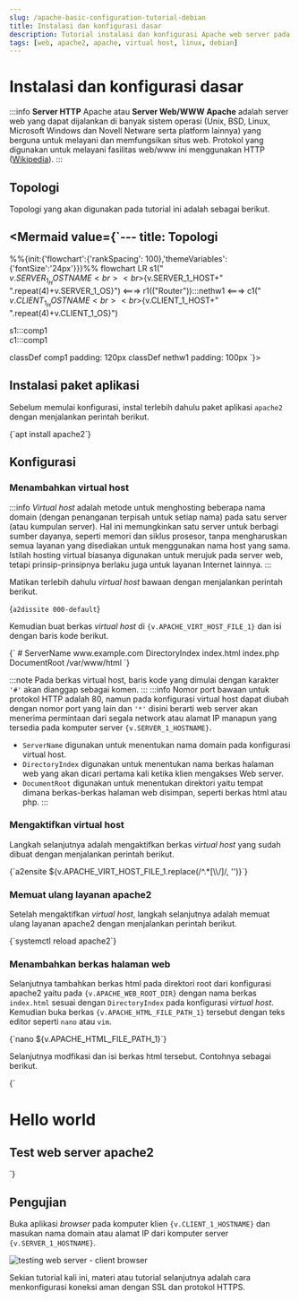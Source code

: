 ```yaml
---
slug: /apache-basic-configuration-tutorial-debian
title: Instalasi dan konfigurasi dasar
description: Tutorial instalasi dan konfigurasi Apache web server pada Linux Debian
tags: [web, apache2, apache, virtual host, linux, debian]
---
```



# Instalasi dan konfigurasi dasar

:::info
**Server HTTP** Apache atau **Server Web/WWW Apache** adalah server web yang dapat dijalankan di banyak sistem operasi (Unix, BSD, Linux, Microsoft Windows dan Novell Netware serta platform lainnya) yang berguna untuk melayani dan memfungsikan situs web. Protokol yang digunakan untuk melayani fasilitas web/www ini menggunakan HTTP ([Wikipedia](https://id.wikipedia.org/wiki/Apache_HTTP_Server)).
:::

## Topologi

Topologi yang akan digunakan pada tutorial ini adalah sebagai berikut.

<Mermaid value={`---
title: Topologi
---
%%{init:{'flowchart':{'rankSpacing': 100},'themeVariables': {'fontSize':'24px'}}}%%
flowchart LR 
  s1("<br>${v.SERVER_1_HOSTNAME}<br><br>${v.SERVER_1_HOST+"<br>".repeat(4)+v.SERVER_1_OS}") <===>
  r1(("Router")):::nethw1 <===>
  c1("<br>${v.CLIENT_1_HOSTNAME}<br><br>${v.CLIENT_1_HOST+"<br>".repeat(4)+v.CLIENT_1_OS}")

  s1:::comp1    
  c1:::comp1

  classDef comp1 padding: 120px
  classDef nethw1 padding: 100px
`}></Mermaid>

## Instalasi paket aplikasi

Sebelum memulai konfigurasi, instal terlebih dahulu paket aplikasi `apache2` dengan menjalankan perintah berikut.

<CodeBlock language="bash" title="CLI">
{`apt install apache2`}
</CodeBlock>

## Konfigurasi

### Menambahkan virtual host

:::info
_Virtual host_ adalah metode untuk menghosting beberapa nama domain (dengan penanganan terpisah untuk setiap nama) pada satu server (atau kumpulan server). Hal ini memungkinkan satu server untuk berbagi sumber dayanya, seperti memori dan siklus prosesor, tanpa mengharuskan semua layanan yang disediakan untuk menggunakan nama host yang sama. Istilah hosting virtual biasanya digunakan untuk merujuk pada server web, tetapi prinsip-prinsipnya berlaku juga untuk layanan Internet lainnya.
:::

Matikan terlebih dahulu _virtual host_ bawaan dengan menjalankan perintah berikut.

<CodeBlock language="bash" title="CLI">{`a2dissite 000-default`}</CodeBlock>

Kemudian buat berkas _virtual host_ di <code>{v.APACHE_VIRT_HOST_FILE_1}</code> dan isi dengan baris kode berikut.

<CodeBlock language="apacheconf" title={v.APACHE_VIRT_HOST_FILE_1} showLineNumbers>
{`<VirtualHost *:80>
	  # ServerName www.example.com  
    DirectoryIndex index.html index.php
    DocumentRoot /var/www/html
</VirtualHost>
`}
</CodeBlock>

:::note
Pada berkas virtual host, baris kode yang dimulai dengan karakter <code>'#'</code> akan dianggap sebagai komen.
:::
:::info
Nomor port bawaan untuk protokol HTTP adalah 80, namun pada konfigurasi virtual host
dapat diubah dengan nomor port yang lain dan <code>'*'</code> disini berarti web server akan menerima
permintaan dari segala network atau alamat IP manapun yang tersedia pada komputer server <code>{v.SERVER_1_HOSTNAME}</code>.

- `ServerName` digunakan untuk menentukan nama domain pada konfigurasi virtual host.
- `DirectoryIndex` digunakan untuk menentukan nama berkas halaman web yang akan dicari pertama kali ketika klien mengakses Web server.
- `DocumentRoot` digunakan untuk menentukan direktori yaitu tempat dimana berkas-berkas halaman web disimpan, seperti berkas html atau php.
:::

### Mengaktifkan virtual host

Langkah selanjutnya adalah mengaktifkan berkas _virtual host_ yang sudah dibuat dengan menjalankan perintah berikut.

<CodeBlock language="bash" title="CLI">
{`a2ensite ${v.APACHE_VIRT_HOST_FILE_1.replace(/^.*[\\/]/, '')}`}
</CodeBlock>

### Memuat ulang layanan apache2

Setelah mengaktifkan _virtual host_, langkah selanjutnya adalah memuat ulang layanan apache2 dengan menjalankan perintah berikut.

<CodeBlock language="bash" title="CLI">
{`systemctl reload apache2`}
</CodeBlock>

### Menambahkan berkas halaman web

Selanjutnya tambahkan berkas html pada direktori root dari konfigurasi apache2 yaitu pada <code>{v.APACHE_WEB_ROOT_DIR}</code> dengan nama berkas `index.html` sesuai dengan `DirectoryIndex` pada konfigurasi _virtual host_. Kemudian buka berkas <code>{v.APACHE_HTML_FILE_PATH_1}</code> tersebut dengan teks editor seperti `nano` atau `vim`.

<CodeBlock language="bash" title="CLI">
{`nano ${v.APACHE_HTML_FILE_PATH_1}`}
</CodeBlock>

Selanjutnya modfikasi dan isi berkas html tersebut. Contohnya sebagai berikut.

<CodeBlock language="html" title={v.APACHE_HTML_FILE_PATH_1} showLineNumbers>
{`<html>
  <head>
    <title>Coba Web server apache2</title>
  </head>
  <body>
    <h1>Hello world</h1>
    <h2>Test web server apache2</h2>
  </body>
</html>
`}
</CodeBlock>

## Pengujian

Buka aplikasi _browser_ pada komputer klien <code>{v.CLIENT_1_HOSTNAME}</code> dan masukan nama domain atau alamat IP dari komputer server <code>{v.SERVER_1_HOSTNAME}</code>.

![testing web server - client browser](./img/ss-client-browser-test.png)

Sekian tutorial kali ini, materi atau tutorial selanjutnya adalah cara menkonfigurasi koneksi aman dengan SSL dan protokol HTTPS.